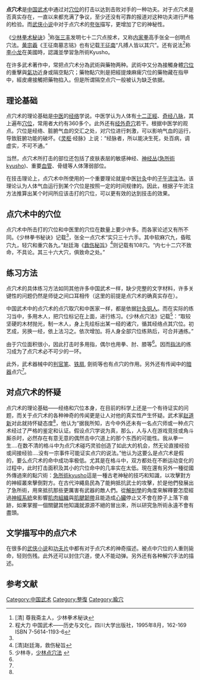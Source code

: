 '''点穴术'''是[[中国武术|中国武术]]中通过对[[穴位|穴位]]的打击以达到击败对手的一种功夫{{citation needed}}。对于点穴术是否真实存在，一直以来都充满了争议，至少还没有可靠的报道对这种功夫进行严格的检验。而[[武侠小说|武侠小说]]中对于点穴术的[[夸张|夸张]]描写，更增加了它的神秘性。

《[[少林拳术秘诀|少林拳术秘诀]]》<ref name="少林拳术秘诀">[清] 尊我斋主人，少林拳术秘诀</ref>称[[张三丰|张三丰]]发明七十二穴点按术，又称[[内家拳|内家拳]]高手张全一创明点穴法。[[黄宗羲|黄宗羲]]《王征南墓志铭》也有记载[[王征南|王征南]]“凡搏人皆以其穴”。还有说法<ref name="程大力">程大力 中国武术——历史与文化，四川大学出版社，1995年8月，162-169 ISBN 7-5614-1193-6</ref>称[[李小龙|李小龙]]在美國時，認識並學習急所術Kyusho。

在许多武术著作中，常把点穴术分為武術與藥物两种。武術中又分為接觸身體[[穴位|穴位]]的重擊與[[氣功|氣功]]近身或隔空點穴；藥物點穴則是把經提煉麻痺穴位的藥物藏在指甲中，經皮膚接觸把藥物掐入。但是所谓隔空点穴一般被认为缺乏依据。

== 理论基础 ==

点穴术的理论基础是[[中医|中医]]的[[经络|经络]]学说。中医学认为人体有[[十二正經|十二正經]]、[[奇经八脉|奇经八脉]]，其上遍布[[穴位|穴位]]，常用者大约有360多个。此外还有[[经外奇穴|经外奇穴]]若干。根据中医学的观点。穴位是经络、脏腑气血的交汇之处，对穴位进行刺激，可以影响气血的运行，导致脏腑功能的破坏。《[[灵枢|灵枢]]·经脉》上说：“经脉者，所以能决生死，处百病，调虚实，不可不通。”

当然，点穴术所打击的部位还包括了皮肤表层的敏感神经、[[神经丛|神经丛]]([[急所術kyusho|急所術kyusho]])、重要[[血管|血管]]、骨缝等人体薄弱部位。

在技击理论上，点穴术中所使用的一个重要理论就是中医[[针灸|针灸]]中的[[子午流注|子午流注]]法。该理论认为人体气血运行到某个穴位是按照一定的时间规律的{{citation needed}}。因此，根据子午流注方法推算出某个时间所应该击打的穴位，可以更有效的达到技击的效果。{{citation needed}}

== 点穴术中的穴位 ==
点穴术中所击打的穴位和中医里的穴位在数量上要少许多。而各家论述又有所不同。《少林拳书秘诀》记载<ref name="少林拳术秘诀" />，张全一点穴术“实只三十六手。其中软麻穴九，昏眩穴九，轻穴和重穴各九。”赵廷海《[[救伤秘旨|救伤秘旨]]》<ref>[清]赵廷海，救伤秘旨</ref>则记载有108穴。“内七十二穴不致命，不具论。其三十六大穴，俱致命之处。”

== 练习方法 ==
点穴术的具体练习方法如同其他许多中国武术一样，缺少完整的文字材料，许多关键性的问题仍然是师徒之间口耳相传（这里的前提是点穴术的确真实存在）。

中国武术中的点穴术的点穴取穴和中医家一样，都是依据[[针灸铜人|针灸铜人]]。而在实际的练习当中，多用木人，把穴位标记在上面，进行练习。《少林点穴法》记载<ref>少林寺，[http://www.shaolin.org.cn/asp/lec_chapter.asp?LecID=55 少林点穴法] {{Wayback|url=http://www.shaolin.org.cn/asp/lec_chapter.asp?LecID=55 |date=20060902123508 }}</ref>：“取较坚硬的木材抛光，制一木人，身上先绘标出某一经的诸穴，循其经络点其穴位。初艺成，另换一经，依上法习之。依次增加。将人身全部穴位练熟后，可合并通练。”

由于穴位面积很小，因此打击时多用指，偶尔也用拳、肘、膝等<ref name="程大力" />。因而[[指法|指法]]的练习成为了点穴术必不可少的一环。

此外，武术器械中的[[判官笔|判官笔]]、[[铁扇|铁扇]], 劍術等也有点穴的作用。另外还有传闻中的[[暗器|暗器]]点穴<ref name="程大力" />。

== 对点穴术的怀疑 ==

点穴术的理论基础——经络和穴位本身，在目前的科学上还是一个有待证实的问题，而关于点穴术的各种神奇的传闻更是让人对他的真实性产生怀疑。武术家[[赵道新|赵道新]]对此就持怀疑态度<ref name="程大力" />，他认为“据我所知，古今中外还未有一名点穴师或一种点穴术经过了严格的鉴定和认证。假设点穴学说为真，那么，人与人在游戏竞技或角斗厮杀时，必然存在有意无意的偶然击中穴道上的那个东西的可能性。我从拳一生....在数不清的格斗中为点穴术碰巧灵验创造了如此大的机会，然无论直接经验或间接经验....没有一宗事件可能证实点穴的说法。”他认为这要么是点穴术是假的，要么点穴术的命中成功率极低。尤其是在格斗中，双方都处在不断运动变化的过程中，此时打击面积及其小的穴位命中的几率实在太低。現在還有另外一種從國外傳過來的點穴術：[[急所術kyusho|急所術kyusho]]這是一種古老神秘的技巧和知識，以攻擊對方的神經叢來擊倒對方。在古代沖繩島民為了能夠抵抗武士的攻擊，於是他們發展出了急所術，用來抵抗那些更厲害有武器的敵人們。從[[解剖學|解剖學]]的角度來解釋要怎麼經過[[神經系統|神經系統]]來影響[[肌肉組織|肌肉組織]]與[[肌腱韌帶|肌腱韌帶]]且能造成[[心臟|心臟]]停止又不會在脖子上落下痕跡，如果掌握一個關鍵其他知識就源源不絕的冒出來，所以研究急所術永遠不會有盡頭。

== 文学描写中的点穴术 ==

在很多的[[武侠小说|武侠小说]]和[[功夫片|功夫片]]中都有对于点穴术的神奇描述。被点中穴位的人重则毙命，轻则伤残。此外还可以封住穴道，使人不能动弹。另外还有各种解穴手法的描述。

== 参考文献 ==
<references />

[[Category:中国武术|Category:中国武术]]
[[Category:整復|Category:整復]]
[[Category:腧穴|Category:腧穴]]